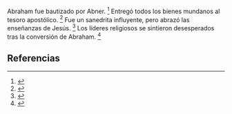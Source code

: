 Abraham fue bautizado por Abner. <ref>{{lib|LU|148|8|1}}</ref> Entregó todos los bienes mundanos al tesoro apostólico. <ref>{{lib|LU|148|8|5}}</ref> Fue un sanedrita influyente, pero abrazó las enseñanzas de Jesús. <ref>{{lib|LU|148|8|1}}</ref> Los líderes religiosos se sintieron desesperados tras la conversión de Abraham. <ref>{{lib|LU|149|3|2}}</ref> 

== Referencias ==
<references />
